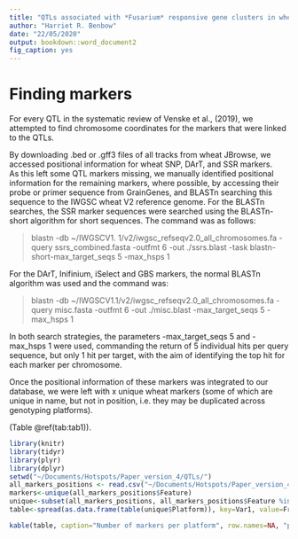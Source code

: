 ```yaml
---
title: "QTLs associated with *Fusarium* responsive gene clusters in wheat"
author: "Harriet R. Benbow"
date: "22/05/2020"
output: bookdown::word_document2
fig_caption: yes
---
```


<!-- this md is associated with data in  /Users/harrietbenbow/Documents/Hotspots/Paper_version_4/ -->

\newpage
# Finding markers

For every QTL in the systematic review of Venske et al., (2019), we attempted to find chromosome coordinates for the markers that were linked to the QTLs.

By downloading .bed or .gff3 files of all tracks from wheat JBrowse, we accessed positional information for wheat SNP, DArT, and SSR markers.  
As this left some QTL markers missing, we manually identified positional information for the remaining markers, where possible, by accessing their probe or primer sequence from GrainGenes, and BLASTn searching this sequence to the IWGSC wheat V2 reference genome. 
For the BLASTn searches, the SSR marker sequences were searched using the BLASTn-short algorithm for short sequences. The command was as follows:  

>blastn -db ~/IWGSCV1. 1/v2/iwgsc_refseqv2.0_all_chromosomes.fa -query ssrs_combined.fasta  -outfmt 6 -out ./ssrs.blast  -task blastn-short-max_target_seqs 5 -max_hsps 1

For the DArT, Inifinium, iSelect and GBS markers, the normal BLASTn algorithm was used and the command was:  

>blastn -db ~/IWGSCV1.1/v2/iwgsc_refseqv2.0_all_chromosomes.fa -query misc.fasta  -outfmt 6 -out ./misc.blast  -max_target_seqs 5 -max_hsps 1  

In both search strategies, the parameters -max_target_seqs 5 and -max_hsps 1 were used, commanding the return of 5 individual hits per query sequence, but only 1 hit per target, with the aim of identifying the top hit for each marker per chromosome. 

Once the positional information of these markers was integrated to our database, we were left with x unique wheat markers (some of which are unique in name, but not in position, i.e. they may be duplicated across genotyping platforms).

 (Table \@ref(tab:tab1)).

```r
library(knitr)
library(tidyr)
library(plyr)
library(dplyr)
setwd("~/Documents/Hotspots/Paper_version_4/QTLs/")
all_markers_positions <- read.csv("~/Documents/Hotspots/Paper_version_4/all_markers_positions.csv", row.names=1)
markers<-unique(all_markers_positions$Feature)
unique<-subset(all_markers_positions, all_markers_positions$Feature %in% markers)
table<-spread(as.data.frame(table(unique$Platform)), key=Var1, value=Freq)

kable(table, caption="Number of markers per platform", row.names=NA, "pandoc", align="rl")
```
